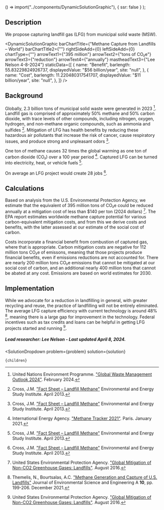
  () => import("../components/DynamicSolutionGraphic"),
  { ssr: false }
);


## Description
We propose capturing landfill gas (LFG) from municipal solid waste (MSW).

<DynamicSolutionGraphic
  barChartTitle={"Methane Capture from Landfills – World"}
  barChartTitle2={""}
  rightSideAdd={0}
  leftSideAdd={0}
  chartType={""}
  arrowText1={"395 million"}
  arrowText2={"tons of CO₂e"}
  arrowText3={"reduction"}
  arrowText4={"annually"}
  mastheadText3={"Lee Nelson 4-8-2024"}
 staticData={[
    {
     name: "Benefit",
      barlength: 55.83229824926737,
      displayedValue: "$56 billion/year",
      site: "null",
    },
    {
      name: "Cost",
      barlength: 11.220480317541707,
      displayedValue: "$11 billion/year",
      site: "null",
    },
  ]}
/>

## Background

Globally, 2.3 billion tons of municipal solid waste were generated in 2023 [^"1"]. Landfill gas is comprised of approximately 50% methane and 50% carbon dioxide, with trace levels of other compounds, including nitrogen, oxygen, hydrogen, and non-methane organic compounds, such as ammonia and sulfides [^"2"]. Mitigation of LFG has health benefits by reducing these hazardous air pollutants that increase the risk of cancer, cause respiratory issues, and produce strong and unpleasant odors [^"2"].

One ton of methane causes 32 times the global warming as one ton of carbon dioxide (CO₂) over a 100 year period [^"5"]. Captured LFG can be turned into electricity, heat, or vehicle fuels [^"2"].

On average an LFG project would create 28 jobs [^"2"].

## Calculations

Based on analysis from the U.S. Environmental Protection Agency, we estimate that the equivalent of 395 million tons of CO₂e could be reduced annually at a mitigation cost of less than $140 per ton (2024 dollars) [^"3"]. The EPA report estimates worldwide methane capture potential for various carbon-equivalent mitigation costs, and from this we derive costs and benefits, with the latter assessed at our estimate of the social cost of carbon.

Costs incorporate a financial benefit from combustion of captured gas, where that is appropriate. Carbon mitigation costs are negative for 112 million tons CO₂e of emissons, meaning that those projects produce financial benefits, even if emissions reductions are not accounted for. There are nearly 200 million tons CO₂e emissions that cannot be mitigated at our social cost of carbon, and an additional nearly 400 million tons that cannot be abated at any cost. Emissions are based on world estimates for 2030.

## Implementation
While we advocate for a reduction in landfilling in general, with greater recycling and reuse, the practice of landfilling will not be entirely eliminated. The average LFG capture efficiency with current technology is around 48% [^"4"], meaning there is a large gap for improvement in the technology. Federal incentives such as tax credits and loans can be helpful in getting LFG projects started and running [^"3"].

##### Lead researcher: Lee Nelson - Last updated April 8, 2024.

[^"1"]: United Nations Environment Programme. ["Global Waste Management Outlook 2024"](https://www.unep.org/resources/global-waste-management-outlook-2024). February 2024.

[^"2"]: Cross, J.M. ["Fact Sheet – Landfill Methane"](https://www.eesi.org/papers/view/fact-sheet-landfill-methane) Environmental and Energy Study Institute. April 2013.

[^"3"]: United States Environmental Protection Agency. ["Global Mitigation of Non-CO2 Greenhouse Gases: Landfills"](https://19january2017snapshot.epa.gov/global-mitigation-non-co2-greenhouse-gases/global-mitigation-non-co2-greenhouse-gases-landfills_.html). August 2016.

[^"4"]: Themelis, N., Bourtsalas, A.C. ["Methane Generation and Capture of U.S. Landfills"](http://doi.org/10.17265/2162-5298/2021.06.001) Journal of Environmental Science and Engineering A **10**, pp. 199-206. December 2021.

[^"5"]: International Energy Agency. ["Methane Tracker 2021"](https://www.iea.org/reports/methane-tracker-2021). Paris. January 2021.


  <SolutionDropdown 
    problem={problem} 
    solution={solution}
  >
    {children}
  </SolutionDropdown>